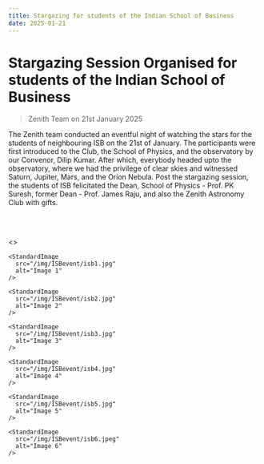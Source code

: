 ```yaml
---
title: Stargazing for students of the Indian School of Business
date: 2025-01-21
---
```



# Stargazing Session Organised for students of the Indian School of Business
> Zenith Team on 21st January 2025

The Zenith team conducted an eventful night of watching the stars for the students of neighbouring ISB on the 21st of January.
The participants were first introduced to the Club, the School of Physics, and the observatory by our Convenor, Dilip Kumar. After which,
everybody headed upto the observatory, where we had the privilege of clear skies and witnessed Saturn, Jupiter, Mars, and the Orion Nebula.
Post the stargazing session, the students of ISB felicitated the Dean, School of Physics - Prof. PK Suresh, former Dean - Prof. James Raju,
and also the Zenith Astronomy Club with gifts.

<HeraldButton link="https://herald.uohyd.ac.in/rare-celestial-phenomenon-of-planetary-alignment/" />

<br></br>

<>
  <div className="grid grid-cols-2 gap-4 place-items-center">

    <StandardImage
      src="/img/ISBevent/isb1.jpg"
      alt="Image 1"
    />

    <StandardImage
      src="/img/ISBevent/isb2.jpg"
      alt="Image 2"
    />

    <StandardImage
      src="/img/ISBevent/isb3.jpg"
      alt="Image 3"
    />

    <StandardImage
      src="/img/ISBevent/isb4.jpg"
      alt="Image 4"
    />

    <StandardImage
      src="/img/ISBevent/isb5.jpg"
      alt="Image 5"
    />

    <StandardImage
      src="/img/ISBevent/isb6.jpeg"
      alt="Image 6"
    />

  </div>
</>
